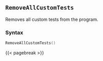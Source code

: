 ## `RemoveAllCustomTests`

Removes all custom tests from the program.

### Syntax {-}

``` .lua
RemoveAllCustomTests()
```

{{< pagebreak >}}



